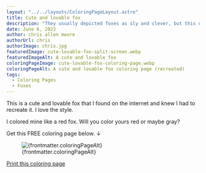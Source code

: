 ```yaml
---
layout: "../../layouts/ColoringPageLayout.astro"
title: Cute and lovable fox
description: "They usually depicted foxes as sly and clever, but this one is also adorable. It's ready for you to color. Free coloring page."
date: June 6, 2022
author: chris allen moore
authorUrl: chris
authorImage: chris.jpg
featuredImage: cute-lovable-fox-split-screen.webp
featuredImageAlt: A cute and lovable fox
coloringPageImage: cute-lovable-fox-coloring-page.webp
coloringPageAlt: A cute and lovable fox coloring page (recreated)
tags:
  - Coloring Pages
  - Foxes
---
```


This is a cute and lovable fox that I found on the internet and knew I had to recreate it. I love the style.

I colored mine like a red fox. Will you color yours red or maybe gray?

Get this FREE coloring page below. ↓

<figure class="text-center mt-0">
  <img
    src={`/images/coloring-pages/${frontmatter.coloringPageImage}`}
    alt={frontmatter.coloringPageAlt}
    class="w-full"
  />
  <figcaption class="text-sm">{frontmatter.coloringPageAlt}</figcaption>
</figure>

<div class="text-center">
  <a
    target="_blank"
    href={`/images/coloring-pages/${frontmatter.coloringPageImage}/`}
    class="no-underline bg-paradiso-600 hover:bg-paradiso-700 text-white py-4 px-5 rounded-full leading-normal"
  >
    <span>Print this coloring page</span>
  </a>
</div>
